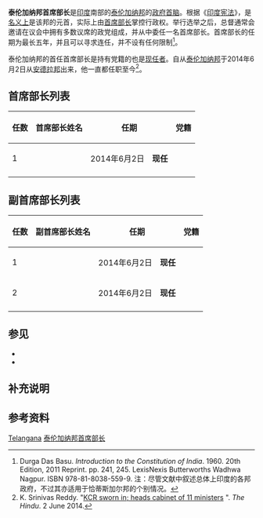 {{NoteTA
|G1=马来人名地名
|G2=Toponym
}}
{{Infobox political post
| border           = parliamentary
| minister         = not_prime
| post             = 泰伦加纳邦首席部长
| incumbent        = {{link-en|K·钱德拉塞卡·拉奥|Kalvakuntla Chandrashekar Rao}}
| image            = K chandrashekar rao.jpg
| imagesize        = 200px
| incumbentsince   = 2014年6月2日
| appointer        = {{link-en|泰伦加纳邦总督列表|List of Governors of Telangana|泰伦加纳邦总督}}
| termlength      = 5年<br/><small>（无任期限制）</small>
| inaugural        = {{link-en|K·钱德拉塞卡·拉奥|Kalvakuntla Chandrashekar Rao}}
| formation        = 2014年6月2日
| residence        = 位于{{IND}}[[泰伦加纳邦|泰伦加纳邦]][[海得拉巴_(印度)|海得拉巴]]
| deputy          = {{link-en|莫哈默·阿里 (泰伦加纳邦)|Mohammad Ali (Telangana)|莫哈默·阿里}}<br />{{link-en|T·拉惹伊亚|T. Rajaiah}}
| website          = [http://cm.telangana.gov.in/ cm.telangana.gov.in]
}}
'''泰伦加纳邦首席部长'''是[[印度|印度]]南部的[[泰伦加纳邦|泰伦加纳邦]]的[[政府首脑|政府首脑]]。根据《[[印度宪法|印度宪法]]》，{{Link-en|泰伦加纳邦总督列表|List of Governors of Telangana|泰伦加纳邦总督}}是[[de_jure|名义上]]是该邦的元首，实际上由[[首席部长_(India)|首席部长]]掌控行政权。{{Link-en|泰伦加纳邦立法议会|Telangana Legislative Assembly}}举行选举之后，总督通常会邀请在议会中拥有多数议席的政党组成{{Link-en|泰伦加纳邦政府|Government of Telangana|邦政府}}，并从中委任一名首席部长。首席部长的任期为最长五年，并且可以寻求连任，并不设有任何限制<ref>Durga Das Basu. ''Introduction to the Constitution of India''. 1960. 20th Edition, 2011 Reprint. pp. 241, 245. 
LexisNexis Butterworths Wadhwa Nagpur. ISBN 978-81-8038-559-9. 注：尽管文献中叙述总体上印度的各邦政府，不过其亦适用于恰蒂斯加尔邦的个别情况。</ref>。

泰伦加纳邦的首任首席部长是持有{{Link-en|泰伦加纳民族党|Telangana Rashtra Samithi}}党籍的{{Link-en|K·钱德拉塞卡·拉奥|Kalvakuntla Chandrashekar Rao}}也是[[现任印度首席部长列表|现任者]]。自从[[泰伦加纳邦|泰伦加纳邦]]于2014年6月2日从[[安德拉邦|安德拉邦]]出来，他一直都任职至今<ref>K. Srinivas Reddy. "[http://www.thehindu.com/news/national/telangana/kcr-sworn-in-heads-cabinet-of-11-ministers/article6073983.ece KCR sworn in; heads cabinet of 11 ministers] {{Wayback|url=http://www.thehindu.com/news/national/telangana/kcr-sworn-in-heads-cabinet-of-11-ministers/article6073983.ece |date=20140606150704 }}". ''The Hindu''. 2 June 2014.</ref>。

==首席部长列表==
{| class="wikitable"
|-
! 任数
! 首席部长姓名
! colspan="2" | 任期
! colspan="2" | 党籍{{efn|首席部长的党籍未必能代表治理地方政府的所有政党；其地方政府或许是由数个政党以及无党籍的议员组成的联合政府。}}
! 任期时间
|- align=center style="height: 60px;"
| 1
| {{Link-en|K·钱德拉塞卡·拉奥|Kalvakuntla Chandrashekar Rao}}
| 2014年6月2日
| '''现任'''
| {{Link-en|泰伦加纳民族党|Telangana Rashtra Samithi}}
| width=4px style="background-color: {{Party meta/color/Telangana Rashtra Samithi}}" | 
| {{age in days|2014|6|2}}天
|- align=center
|}

==副首席部长列表==
{| class="wikitable"
|-
! 任数
! 副首席部长姓名
! colspan="2" | 任期
! colspan="2" | 党籍
! 任期时间
|- align=center
| 1
| {{Link-en|莫哈末·阿里 (泰伦加纳邦)|Mohammad Ali (Telangana)|莫哈末·阿里}}
| 2014年6月2日
| '''现任'''
| {{Link-en|泰伦加纳民族党|Telangana Rashtra Samithi}}
| width=4px style="background-color: {{Party meta/color/Telangana Rashtra Samithi}}" | 
| {{age in days|2014|6|2}}天
|- align=center
| 2
| {{Link-en|T·拉惹伊亚|T. Rajaiah}}
| 2014年6月2日
| '''现任'''
| {{Link-en|泰伦加纳民族党|Telangana Rashtra Samithi}}
| width=4px style="background-color: {{Party meta/color/Telangana Rashtra Samithi}}" | 
| {{age in days|2014|6|2}}天
|- align=center
|}

==参见==
*{{Link-en|泰伦加纳邦内阁部长列表|List of cabinet ministers of Telangana}}
* {{Link-en|安得拉邦首席部长列表|List of Chief Ministers of Andhra Pradesh}}

==补充说明==
{{notelist|iger=}}

==参考资料==
{{reflist}}

{{现任印度首席部长}}

[[Category:印度首席部长列表|Telangana]]
[[Category:泰伦加纳邦首席部长|]]